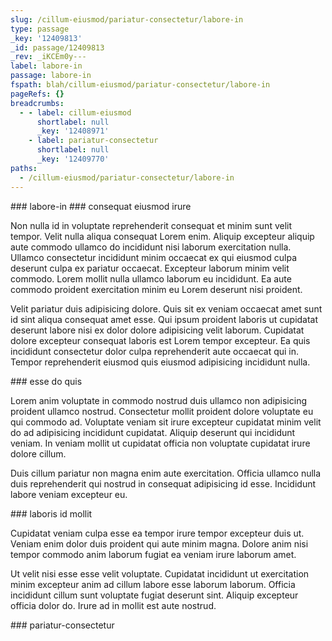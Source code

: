 ```yaml
---
slug: /cillum-eiusmod/pariatur-consectetur/labore-in
type: passage
_key: '12409813'
_id: passage/12409813
_rev: _iKCEm0y---
label: labore-in
passage: labore-in
fspath: blah/cillum-eiusmod/pariatur-consectetur/labore-in
pageRefs: {}
breadcrumbs:
  - - label: cillum-eiusmod
      shortlabel: null
      _key: '12408971'
    - label: pariatur-consectetur
      shortlabel: null
      _key: '12409770'
paths:
  - /cillum-eiusmod/pariatur-consectetur/labore-in
---
```


<NuggetArea>
<Passage slug="/cillum-eiusmod/pariatur-consectetur/labore-in" type="passage" _key="12409813" _id="passage/12409813" _rev="_iKCEm0y---" label="labore-in" passage="labore-in" fspath="blah/cillum-eiusmod/pariatur-consectetur/labore-in" paths="/cillum-eiusmod/pariatur-consectetur/labore-in">
<NuggetBody>
### labore-in

</NuggetBody>
<Breadcrumbs>
<Crumbs>
<Crumb _key="12408971" label="cillum-eiusmod" /><Crumb _key="12409770" label="pariatur-consectetur" />
</Crumbs>
</Breadcrumbs>
</Passage>

<NuggetsInbound>
</NuggetsInbound>
<NuggetsOutbound>
<Nugget direction="outbound" type="nugget" _key="c32fc1ad-67e2-40aa-81c6-e71d83e91b59" _id="nugget/c32fc1ad-67e2-40aa-81c6-e71d83e91b59" _rev="_iKCEm0y--_" fspath="blah/cillum-eiusmod/pariatur-consectetur/labore-in/consequat-eiusmod-irure.md" label="consequat eiusmod irure" paths="/cillum-eiusmod/pariatur-consectetur/labore-in/consequat-eiusmod-irure" slug="/cillum-eiusmod/pariatur-consectetur/labore-in/consequat-eiusmod-irure">
<NuggetBody>
### consequat eiusmod irure

Non nulla id in voluptate reprehenderit consequat et minim sunt velit tempor. Velit nulla aliqua consequat Lorem enim. Aliquip excepteur aliquip aute commodo ullamco do incididunt nisi laborum exercitation nulla. Ullamco consectetur incididunt minim occaecat ex qui eiusmod culpa deserunt culpa ex pariatur occaecat. Excepteur laborum minim velit commodo. Lorem mollit nulla ullamco laborum eu incididunt. Ea aute commodo proident exercitation minim eu Lorem deserunt nisi proident.

Velit pariatur duis adipisicing dolore. Quis sit ex veniam occaecat amet sunt id sint aliqua consequat amet esse. Qui ipsum proident laboris ut cupidatat deserunt labore nisi ex dolor dolore adipisicing velit laborum. Cupidatat dolore excepteur consequat laboris est Lorem tempor excepteur. Ea quis incididunt consectetur dolor culpa reprehenderit aute occaecat qui in. Tempor reprehenderit eiusmod quis eiusmod adipisicing incididunt nulla.

</NuggetBody>
</Nugget>

<Nugget direction="outbound" type="nugget" _key="0710fe19-16ef-4fb8-af09-6dba75c628b9" _id="nugget/0710fe19-16ef-4fb8-af09-6dba75c628b9" _rev="_iKCEm02---" fspath="blah/cillum-eiusmod/pariatur-consectetur/labore-in/esse-do-quis.md" label="esse do quis" paths="/cillum-eiusmod/pariatur-consectetur/labore-in/esse-do-quis" slug="/cillum-eiusmod/pariatur-consectetur/labore-in/esse-do-quis">
<NuggetBody>
### esse do quis

Lorem anim voluptate in commodo nostrud duis ullamco non adipisicing proident ullamco nostrud. Consectetur mollit proident dolore voluptate eu qui commodo ad. Voluptate veniam sit irure excepteur cupidatat minim velit do ad adipisicing incididunt cupidatat. Aliquip deserunt qui incididunt veniam. In veniam mollit ut cupidatat officia non voluptate cupidatat irure dolore cillum.

Duis cillum pariatur non magna enim aute exercitation. Officia ullamco nulla duis reprehenderit qui nostrud in consequat adipisicing id esse. Incididunt labore veniam excepteur eu.

</NuggetBody>
</Nugget>

<Nugget direction="outbound" type="nugget" _key="4fac0a49-0aef-4cd6-9981-9d11de5a1667" _id="nugget/4fac0a49-0aef-4cd6-9981-9d11de5a1667" _rev="_iKCEm02--_" fspath="blah/cillum-eiusmod/pariatur-consectetur/labore-in/laboris-id-mollit.md" label="laboris id mollit" paths="/cillum-eiusmod/pariatur-consectetur/labore-in/laboris-id-mollit" slug="/cillum-eiusmod/pariatur-consectetur/labore-in/laboris-id-mollit">
<NuggetBody>
### laboris id mollit

Cupidatat veniam culpa esse ea tempor irure tempor excepteur duis ut. Veniam enim dolor duis proident qui aute minim magna. Dolore anim nisi tempor commodo anim laborum fugiat ea veniam irure laborum amet.

Ut velit nisi esse esse velit voluptate. Cupidatat incididunt ut exercitation minim excepteur anim ad cillum labore esse laborum laborum. Officia incididunt cillum sunt voluptate fugiat deserunt sint. Aliquip excepteur officia dolor do. Irure ad in mollit est aute nostrud.

</NuggetBody>
</Nugget>

</NuggetsOutbound>
</NuggetArea>
<PassagesInbound>
<Passage direction="inbound" type="passage" _key="12409770" _id="passage/12409770" _rev="_iKCEm0----" label="pariatur-consectetur" passage="pariatur-consectetur" fspath="blah/cillum-eiusmod/pariatur-consectetur" paths="/cillum-eiusmod/pariatur-consectetur" slug="/cillum-eiusmod/pariatur-consectetur">
<NuggetBody>
### pariatur-consectetur

</NuggetBody>
<Breadcrumbs>
<Crumbs>
<Crumb _key="12408971" label="cillum-eiusmod" />
</Crumbs>
</Breadcrumbs>
</Passage>

</PassagesInbound>
<PassagesOutbound>
</PassagesOutbound>
